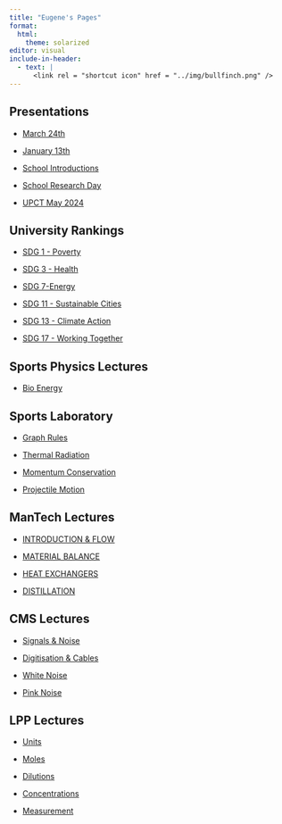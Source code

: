 ```yaml
---
title: "Eugene's Pages"
format: 
  html:
    theme: solarized
editor: visual
include-in-header:
  - text: |
      <link rel = "shortcut icon" href = "../img/bullfinch.png" />
---
```


## Presentations

-   [March 24th](https://tud.netlify.app/phys-clin-discipline){target="_blank"}

-   [January 13th](https://tud.netlify.app/organisational-change.html){target="_blank"}

-   [School Introductions](https://tud.netlify.app/school-c){target="_blank"}

-   [School Research Day](https://tud.netlify.app/school-c-research){target="_blank"}

-   [UPCT May 2024](https://tud.netlify.app/cartegena-May-2024.html){target="_blank"}

## University Rankings

-   [SDG 1 - Poverty](https://tud.netlify.app/poverty#1)

-   [SDG 3 - Health](https://tud.netlify.app/health.html#1)

-   [SDG 7-Energy](https://tud.netlify.app/energy#1)

-   [SDG 11 - Sustainable Cities](https://tud.netlify.app/sustainable.html#1)

-   [SDG 13 - Climate Action](https://tud.netlify.app/climate#1)

-   [SDG 17 - Working Together](https://tud.netlify.app/working-together.html)

## Sports Physics Lectures

-   [Bio Energy](https://tud.netlify.app/bioenergy1#/title-slide)

## Sports Laboratory

-   [Graph Rules](https://tud.netlify.app/graph-rules#1)

-   [Thermal Radiation](https://tud.netlify.app/wien)

-   [Momentum Conservation](https://tud.netlify.app/collision)

-   [Projectile Motion](https://tud.netlify.app/projectile)

## ManTech Lectures

-   [INTRODUCTION & FLOW](https://tud.netlify.app/lectures/mantech/02-introduction-flow-diagrams.pdf)

-   [MATERIAL BALANCE](https://tud.netlify.app/lectures/mantech/01-material-balance.pdf)

-   [HEAT EXCHANGERS](https://tud.netlify.app/lectures/mantech/03-heat-exchangers.pdf) 

-   [DISTILLATION](https://tud.netlify.app/lectures/mantech/04-distillation.pdf) 

## CMS Lectures

-   [Signals & Noise](https://tud.netlify.app/lectures/cms/01-signals-noise.pdf)

-   [Digitisation & Cables](https://tud.netlify.app/lectures/cms/02-digitisattion-cables.pdf)

-   [White Noise](https://tud.netlify.app/lectures/cms/Whitenoisesound.wav)

-   [Pink Noise](https://tud.netlify.app/lectures/cms/pink_noise.wav)

## LPP Lectures

-   [Units](https://tud.netlify.app/lectures/lpp/03-units.pdf)

-   [Moles](https://tud.netlify.app/lectures/lpp/04-moles-molarity-solutions.pdf)

-   [Dilutions](https://tud.netlify.app/lectures/lpp/05-dilutions.pdf)

-   [Concentrations](https://tud.netlify.app/lectures/lpp/06_Concentrations.pdf)

-   [Measurement](https://tud.netlify.app/lectures/lpp/07-measurement.pdf)
